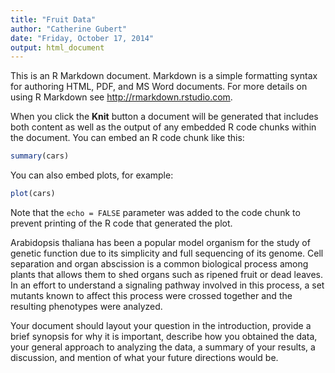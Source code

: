 ```yaml
---
title: "Fruit Data"
author: "Catherine Gubert"
date: "Friday, October 17, 2014"
output: html_document
---
```


This is an R Markdown document. Markdown is a simple formatting syntax for authoring HTML, PDF, and MS Word documents. For more details on using R Markdown see <http://rmarkdown.rstudio.com>.

When you click the **Knit** button a document will be generated that includes both content as well as the output of any embedded R code chunks within the document. You can embed an R code chunk like this:

```r
summary(cars)
```

You can also embed plots, for example:

```r
plot(cars)
```

Note that the `echo = FALSE` parameter was added to the code chunk to prevent printing of the R code that generated the plot.

Arabidopsis thaliana has been a popular model organism for the study of genetic function due to its simplicity and full sequencing of its genome. Cell separation and organ abscission is a common biological process among plants that allows them to shed organs such as ripened fruit or dead leaves. In an effort to understand a signaling pathway involved in this process, a set mutants known to affect this process were crossed together and the resulting phenotypes were analyzed. 

Your document should layout your question in the introduction, provide a brief synopsis for why it is important, describe how you obtained the data, your general approach to analyzing the data, a summary of your results, a discussion, and mention of what your future directions would be.
